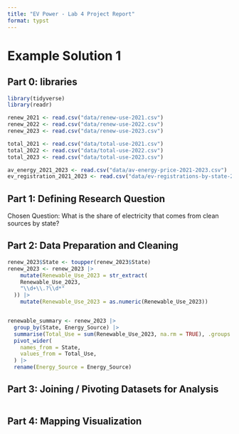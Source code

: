 ```yaml
---
title: "EV Power - Lab 4 Project Report"
format: typst
---
```


# Example Solution 1

## **Part 0: libraries**

```r
library(tidyverse)
library(readr)

renew_2021 <- read.csv("data/renew-use-2021.csv")
renew_2022 <- read.csv("data/renew-use-2022.csv")
renew_2023 <- read.csv("data/renew-use-2023.csv")

total_2021 <- read.csv("data/total-use-2021.csv")
total_2022 <- read.csv("data/total-use-2022.csv")
total_2023 <- read.csv("data/total-use-2023.csv")

av_energy_2021_2023 <- read.csv("data/av-energy-price-2021-2023.csv")
ev_registration_2021_2023 <- read.csv("data/ev-registrations-by-state-2023.csv")
```

## **Part 1:** **Defining Research Question**

Chosen Question:  What is the share of electricity that comes from clean sources by state?

## **Part 2: Data Preparation and Cleaning**

```r
renew_2023$State <- toupper(renew_2023$State)
renew_2023 <- renew_2023 |>
    mutate(Renewable_Use_2023 = str_extract(
    Renewable_Use_2023,
    "\\d+\\.?\\d*"
  )) |>
    mutate(Renewable_Use_2023 = as.numeric(Renewable_Use_2023))


renewable_summary <- renew_2023 |>
  group_by(State, Energy_Source) |>
  summarise(Total_Use = sum(Renewable_Use_2023, na.rm = TRUE), .groups = 'drop') |>
  pivot_wider(
    names_from = State,
    values_from = Total_Use,
  ) |>
  rename(Energy_Source = Energy_Source)
```

## **Part 3: Joining / Pivoting Datasets for Analysis**

```r

```

## **Part 4: Mapping Visualization**

```r

```
